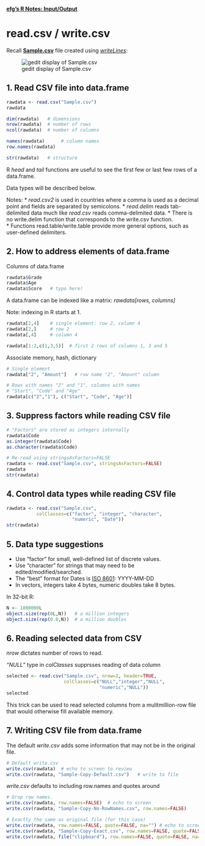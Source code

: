 [**efg's R Notes:  Input/Output**](../index.html)

read.csv / write.csv
====================

Recall [**Sample.csv**](../../input-output/writelines-readLines/Sample.csv) file created using [*writeLines*](../../input-output/writeLines-readLines/index.html):

![gedit display of Sample.csv](../../input-output/writeLines-readLines/Sample-CSV-Gedit.jpg)

1. Read CSV file into data.frame
--------------------------------

```r
rawdata <- read.csv("Sample.csv")
rawdata

dim(rawdata)   # dimensions
nrow(rawdata)  # number of rows
ncol(rawdata)  # number of columns

names(rawdata)      # column names
row.names(rawdata)

str(rawdata)   # structure
```

R *head* and *tail* functions are useful to see the first few or last few rows of a data.frame.

Data types will be described below.

Notes:
* *read.csv2* is used in countries where a comma is used as a decimal point and fields are separated by semicolons. 
* *read.delim* reads tab-delimited data much like *read.csv* reads comma-delimited data.
* There is no write.delim function that corresponds to the write.csv function.  
* Functions read.table/write.table provide more general options, such as user-defined delimiters. 

2.  How to address elements of data.frame
-----------------------------------------

Columns of data.frame

```r
rawdata$Grade
rawdata$Age
rawdata$Score   # typo here!
```

A data.frame can be indexed like a matrix:  *rawdata[rows, columns]*

Note:  indexing in R starts at 1.
```r
rawdata[2,4]    # single element: row 2, column 4
rawdata[2,]     # row 2
rawdata[,4]     # column 4

rawdata[1:2,c(1,3,5)]  # first 2 rows of columns 1, 3 and 5
```

Associate memory, hash, dictionary

```r
# Single element
rawdata["2", "Amount"]   # row name "2", "Amount" column

# Rows with names "2" and "1", columns with names
# "Start", "Code" and "Age"
rawdata[c("2","1"), c("Start", "Code", "Age")]
```

3.  Suppress factors while reading CSV file
-------------------------------------------

```r
# "Factors" are stored as integers internally
rawdata$Code
as.integer(rawdata$Code)
as.character(rawdata$Code)

# Re-read using stringsAsFactors=FALSE
rawdata <- read.csv("Sample.csv", stringsAsFactors=FALSE)
rawdata
str(rawdata)
```

4.  Control data types while reading CSV file
---------------------------------------------

```r
rawdata <- read.csv("Sample.csv",
           colClasses=c("factor", "integer", "character",
                        "numeric", "Date"))
str(rawdata)
```

5.  Data type suggestions
-------------------------

* Use "factor" for small, well-defined list of discrete values.
* Use "character" for strings that may need to be edited/modified/searched.
* The "best" format for Dates is [ISO 8601](http://en.wikipedia.org/wiki/ISO_8601):  YYYY-MM-DD
* In vectors, integers take 4 bytes, numeric doubles take 8 bytes.

In 32-bit R:

```r
N <- 1000000L
object.size(rep(0L,N))   # a million integers
object.size(rep(0.0,N))  # a million doubles
```

6.  Reading selected data from CSV
----------------------------------

*nrow* dictates number of rows to read.

*"NULL"* type in *colClasses* supprsses reading of data column

```r
selected <- read.csv("Sample.csv", nrow=2, header=TRUE,
                     colClasses=c("NULL","integer","NULL",
                                  "numeric","NULL"))
selected
```

This trick can be used to read selected columns from a mulitmillion-row file that would otherwise fill available memory.

7.  Writing CSV file from data.frame
------------------------------------

The default *write.csv* adds some information that may not be in the original file.

```r
# Default write.csv
write.csv(rawdata)  # echo to screen to review
write.csv(rawdata, "Sample-Copy-Default.csv")   # write to file
```
*write.csv* defaults to including row.names and quotes around

```r
# Drop row names.
write.csv(rawdata, row.names=FALSE)  # echo to screen
write.csv(rawdata, "Sample-Copy-No-RowNames.csv", row.names=FALSE)

# Exactly the same as original file (for this case)
write.csv(rawdata, row.names=FALSE, quote=FALSE, na="") # echo to screen
write.csv(rawdata, "Sample-Copy-Exact.csv", row.names=FALSE, quote=FALSE, na="")
write.csv(rawdata, file("clipboard"), row.names=FALSE, quote=FALSE, na="")  # Write to clipboard
```

